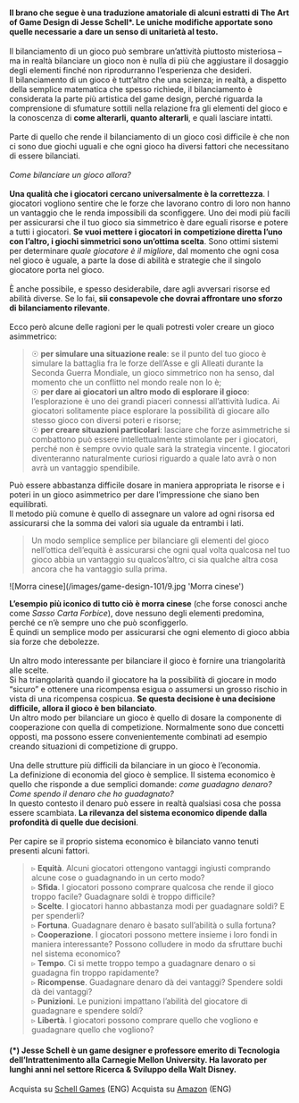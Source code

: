 #### Il brano che segue è una traduzione amatoriale di alcuni estratti di The Art of Game Design di Jesse Schell*. Le uniche modifiche apportate sono quelle necessarie a dare un senso di unitarietà al testo.

Il bilanciamento di un gioco può sembrare un’attività piuttosto misteriosa – ma in realtà bilanciare un gioco non è nulla di più che aggiustare il dosaggio degli elementi finché non riprodurranno l’esperienza che desideri.\
Il bilanciamento di un gioco è tutt’altro che una scienza; in realtà, a dispetto della semplice matematica che spesso richiede, il bilanciamento è considerata la parte più artistica del game design, perché riguarda la comprensione di sfumature sottili nella relazione fra gli elementi del gioco e la conoscenza di **come alterarli, quanto alterarli**, e quali lasciare intatti.\
\
Parte di quello che rende il bilanciamento di un gioco così difficile è che non ci sono due giochi uguali e che ogni gioco ha diversi fattori che necessitano di essere bilanciati.\
\
*Come bilanciare un gioco allora?*\
\
**Una qualità che i giocatori cercano universalmente è la correttezza**. I giocatori vogliono sentire che le forze che lavorano contro di loro non hanno un vantaggio che le renda impossibili da sconfiggere. Uno dei modi più facili per assicurarsi che il tuo gioco sia simmetrico è dare eguali risorse e potere a tutti i giocatori. **Se vuoi mettere i giocatori in competizione diretta l’uno con l’altro, i giochi simmetrici sono un’ottima scelta**. Sono ottimi sistemi per determinare *quale giocatore è il migliore*, dal momento che ogni cosa nel gioco è uguale, a parte la dose di abilità e strategie che il singolo giocatore porta nel gioco.\
\
È anche possibile, e spesso desiderabile, dare agli avversari risorse ed abilità diverse. Se lo fai, **sii consapevole che dovrai affrontare uno sforzo di bilanciamento rilevante**.\
\
Ecco però alcune delle ragioni per le quali potresti voler creare un gioco asimmetrico:

>☉ **per simulare una situazione reale**: se il punto del tuo gioco è simulare la battaglia fra le forze dell’Asse e gli Alleati durante la Seconda Guerra Mondiale, un gioco simmetrico non ha senso, dal momento che un conflitto nel mondo reale non lo è;\
☉ **per dare ai giocatori un altro modo di esplorare il gioco**: l’esplorazione è uno dei grandi piaceri connessi all’attività ludica. Ai giocatori solitamente piace esplorare la possibilità di giocare allo stesso gioco con diversi poteri e risorse;\
☉ **per creare situazioni particolari**: lasciare che forze asimmetriche si combattono può essere intellettualmente stimolante per i giocatori, perché non è sempre ovvio quale sarà la strategia vincente. I giocatori diventeranno naturalmente curiosi riguardo a quale lato avrà o non avrà un vantaggio spendibile.

Può essere abbastanza difficile dosare in maniera appropriata le risorse e i poteri in un gioco asimmetrico per dare l’impressione che siano ben equilibrati.\
Il metodo più comune è quello di assegnare un valore ad ogni risorsa ed assicurarsi che la somma dei valori sia uguale da entrambi i lati.

> Un modo semplice semplice per bilanciare gli elementi del gioco nell’ottica dell’equità è assicurarsi che ogni qual volta qualcosa nel tuo gioco abbia un vantaggio su qualcos’altro, ci sia qualche altra cosa ancora che ha vantaggio sulla prima.

<ImageBlock>
    <Image rounded>![Morra cinese](/images/game-design-101/9.jpg 'Morra cinese')</Image>
</ImageBlock>

**L’esempio più iconico di tutto ciò è morra cinese** (che forse conosci anche come *Sasso Carta Forbice*), dove nessuno degli elementi predomina, perché ce n’è sempre uno che può sconfiggerlo.\
È quindi un semplice modo per assicurarsi che ogni elemento di gioco abbia sia forze che debolezze.\
\
Un altro modo interessante per bilanciare il gioco è fornire una triangolarità alle scelte.\
Si ha triangolarità quando il giocatore ha la possibilità di giocare in modo “sicuro” e ottenere una ricompensa esigua o assumersi un grosso rischio in vista di una ricompensa cospicua. **Se questa decisione è una decisione difficile, allora il gioco è ben bilanciato**.\
Un altro modo per bilanciare un gioco è quello di dosare la componente di cooperazione con quella di competizione. Normalmente sono due concetti opposti, ma possono essere convenientemente combinati ad esempio creando situazioni di competizione di gruppo.\
\
Una delle strutture più difficili da bilanciare in un gioco è l’economia.\
La definizione di economia del gioco è semplice. Il sistema economico è quello che risponde a due semplici domande: *come guadagno denaro?* *Come spendo il denaro che ho guadagnato?*\
In questo contesto il denaro può essere in realtà qualsiasi cosa che possa essere scambiata. **La rilevanza del sistema economico dipende dalla profondità di quelle due decisioni**.\
\
Per capire se il proprio sistema economico è bilanciato vanno tenuti presenti alcuni fattori.

>▹ **Equità**. Alcuni giocatori ottengono vantaggi ingiusti comprando alcune cose o guadagnando in un certo modo?\
▹ **Sfida**. I giocatori possono comprare qualcosa che rende il gioco troppo facile? Guadagnare soldi è troppo difficile?\
▹ **Scelte**. I giocatori hanno abbastanza modi per guadagnare soldi? E per spenderli?\
▹ **Fortuna**. Guadagnare denaro è basato sull’abilità o sulla fortuna?\
▹ **Cooperazione**. I giocatori possono mettere insieme i loro fondi in maniera interessante? Possono colludere in modo da sfruttare buchi nel sistema economico?\
▹ **Tempo**. Ci si mette troppo tempo a guadagnare denaro o si guadagna fin troppo rapidamente?\
▹ **Ricompense**. Guadagnare denaro dà dei vantaggi? Spendere soldi dà dei vantaggi?\
▹ **Punizioni**. Le punizioni impattano l’abilità del giocatore di guadagnare e spendere soldi?\
▹ **Libertà**. I giocatori possono comprare quello che vogliono e guadagnare quello che vogliono?

#### (*) Jesse Schell è un game designer e professore emerito di Tecnologia dell’Intrattenimento alla Carnegie Mellon University. Ha lavorato per lunghi anni nel settore Ricerca & Sviluppo della Walt Disney.

<ShoppingTips>Acquista su [Schell Games](https://www.schellgames.com/art-of-game-design/) (ENG)</ShoppingTips>
<ShoppingTips>Acquista su [Amazon](https://www.amazon.it/Art-Game-Design-Lenses-Third/dp/1138632058) (ENG)</ShoppingTips>